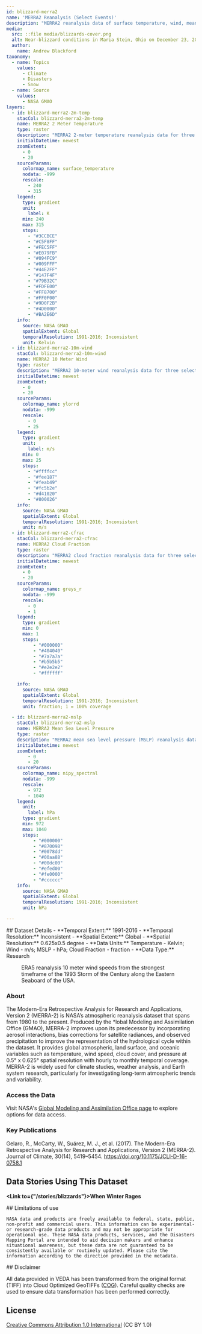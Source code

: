 ```yaml
---
id: blizzard-merra2
name: 'MERRA2 Reanalysis (Select Events)'
description: "MERRA2 reanalysis data of surface temperature, wind, mean sea level pressure, and cloud fraction for three select blizzard events."
media:
  src: ::file media/blizzards-cover.png
  alt: Near-blizzard conditions in Maria Stein, Ohio on December 23, 2022.
  author: 
    name: Andrew Blackford
taxonomy:
  - name: Topics
    values:
      - Climate
      - Disasters
      - Snow
  - name: Source
    values:
      - NASA GMAO
layers:
  - id: blizzard-merra2-2m-temp
    stacCol: blizzard-merra2-2m-temp
    name: MERRA2 2 Meter Temperature
    type: raster
    description: "MERRA2 2-meter temperature reanalysis data for three select blizzards."
    initialDatetime: newest
    zoomExtent:
      - 0
      - 20
    sourceParams:
      colormap_name: surface_temperature    
      nodata: -999
      rescale:
        - 240
        - 315
    legend:
      type: gradient
      unit:
        label: K
      min: 240
      max: 315
      stops: 
        - "#3CCBCE"
        - "#C5F8FF"   
        - "#FEC5FF"   
        - "#E079FB"   
        - "#094FC9"   
        - "#009FFF"   
        - "#44E2FF"  
        - "#147F4F"   
        - "#79B32C"   
        - "#FDFE00"   
        - "#FF8700"   
        - "#FF0F00"   
        - "#9D0F2B"   
        - "#4D0000"   
        - "#BA2E6D"   
    info:
      source: NASA GMAO
      spatialExtent: Global
      temporalResolution: 1991-2016; Inconsistent
      unit: Kelvin
  - id: blizzard-merra2-10m-wind
    stacCol: blizzard-merra2-10m-wind
    name: MERRA2 10 Meter Wind
    type: raster
    description: "MERRA2 10-meter wind reanalysis data for three select blizzards."
    initialDatetime: newest
    zoomExtent:
      - 0
      - 20
    sourceParams:
      colormap_name: ylorrd    
      nodata: -999
      rescale:
        - 0
        - 25
    legend:
      type: gradient
      unit:
        label: m/s
      min: 0
      max: 25
      stops:
        - "#ffffcc"
        - "#fee187"
        - "#feab49"
        - "#fc5b2e"
        - "#d41020"
        - "#800026"
    info:
      source: NASA GMAO
      spatialExtent: Global
      temporalResolution: 1991-2016; Inconsistent
      unit: m/s
  - id: blizzard-merra2-cfrac
    stacCol: blizzard-merra2-cfrac
    name: MERRA2 Cloud Fraction
    type: raster
    description: "MERRA2 cloud fraction reanalysis data for three select blizzards."
    initialDatetime: newest
    zoomExtent:
      - 0
      - 20
    sourceParams:
      colormap_name: greys_r    
      nodata: -999
      rescale:
        - 0
        - 1
    legend:
      type: gradient
      min: 0
      max: 1
      stops:
          - "#000000"
          - "#404040"
          - "#7a7a7a"
          - "#b5b5b5"
          - "#e2e2e2"
          - "#ffffff"

    info:
      source: NASA GMAO
      spatialExtent: Global
      temporalResolution: 1991-2016; Inconsistent
      unit: fraction; 1 = 100% coverage

  - id: blizzard-merra2-mslp
    stacCol: blizzard-merra2-mslp
    name: MERRA2 Mean Sea Level Pressure
    type: raster
    description: "MERRA2 mean sea level pressure (MSLP) reanalysis data for three select blizzards."
    initialDatetime: newest
    zoomExtent:
        - 0
        - 20
    sourceParams:
      colormap_name: nipy_spectral    
      nodata: -999
      rescale:
        - 972
        - 1040
    legend:
      unit:
        label: hPa
      type: gradient
      min: 972
      max: 1040
      stops:
          - "#000000"
          - "#870098"
          - "#0078dd"
          - "#00aa88"
          - "#00dc00"
          - "#efed00"
          - "#fe0000"
          - "#cccccc"
    info:
      source: NASA GMAO
      spatialExtent: Global
      temporalResolution: 1991-2016; Inconsistent
      unit: hPa

---
```

<Block>
  <Prose>
  ## Dataset Details
  - **Temporal Extent:** 1991-2016
  - **Temporal Resolution:** Inconsistent
  - **Spatial Extent:** Global
  - **Spatial Resolution:** 0.625x0.5 degree
  - **Data Units:** Temperature - Kelvin; Wind - m/s; MSLP - hPa; Cloud Fraction - fraction 
  - **Data Type:** Research
  </Prose>
<Figure>
  <Map
    center={[-75, 40]}
    zoom={3.25}
    datasetId='blizzard-merra2-10m-wind'
    layerId='blizzard-merra2-10m-wind'
    dateTime='1993-03-14'
  />
  <Caption
    attrAuthor='NASA'
    attrUrl='https://nasa.gov/'
  >
  ERA5 reanalysis 10 meter wind speeds from the strongest timeframe of the 1993 Storm of the Century along the Eastern Seaboard of the USA.
  </Caption>
</Figure>
</Block>

<Block>
  <Prose>

  ### About

  The Modern-Era Retrospective Analysis for Research and Applications, Version 2 (MERRA-2) is NASA’s atmospheric reanalysis dataset that spans from 1980 to the present. Produced by the *lobal Modeling and Assimilation Office (GMAO), MERRA-2 improves upon its predecessor by incorporating aerosol interactions, bias corrections for satellite radiances, and observed precipitation to improve the representation of the hydrological cycle within the dataset. It provides global atmospheric, land surface, and oceanic variables such as temperature, wind speed, cloud cover, and pressure at 0.5° x 0.625° spatial resolution with hourly to monthly temporal coverage. MERRA-2 is widely used for climate studies, weather analysis, and Earth system research, particularly for investigating long-term atmospheric trends and variability.
  </Prose>
</Block>

<Block>
  <Prose>
  
  ### Access the Data

  Visit NASA's [Global Modeling and Assimilation Office page](https://gmao.gsfc.nasa.gov/reanalysis/MERRA-2/data_access/) to explore options for data access.

  </Prose>
</Block>


<Block>
  <Prose>

  ### Key Publications
  
  Gelaro, R., McCarty, W., Suárez, M. J., et al. (2017). The Modern-Era Retrospective Analysis for Research and Applications, Version 2 (MERRA-2). Journal of Climate, 30(14), 5419–5454. https://doi.org/10.1175/JCLI-D-16-0758.1

  </Prose>
</Block>


<Block>
  <Prose>
  
  ## Data Stories Using This Dataset
  
  **<Link to={"/stories/blizzards"}>When Winter Rages</Link>**

  </Prose>
</Block>


<Block>
  <Prose>
    ## Limitations of use

    NASA data and products are freely available to federal, state, public, non-profit and commercial users. This information can be experimental- or research-grade data products and may not be appropriate for operational use. These NASA data products, services, and the Disasters Mapping Portal are intended to aid decision makers and enhance situational awareness, but these data are not guaranteed to be consistently available or routinely updated. Please cite the information according to the direction provided in the metadata.
  </Prose>
</Block>


<Block>
  <Prose>
  ## Disclaimer

  All data provided in VEDA has been transformed from the original format (TIFF) into Cloud Optimized GeoTIFFs ([COG](https://www.cogeo.org)). Careful quality checks are used to ensure data transformation has been performed correctly.  
  </Prose>
</Block>


<Block>
  <Prose>
  
  ## License
  
  [Creative Commons Attribution 1.0 International](https://creativecommons.org/publicdomain/zero/1.0/legalcode) (CC BY 1.0)

  </Prose>
</Block>